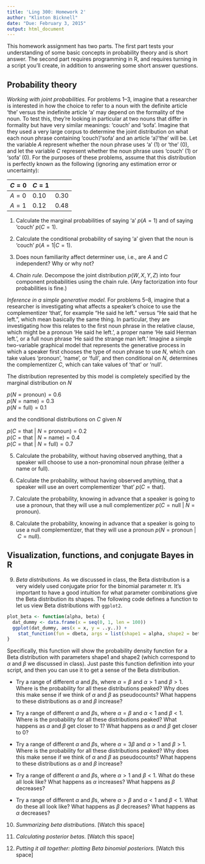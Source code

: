 ```yaml
---
title: 'Ling 300: Homework 2'
author: "Klinton Bicknell"
date: "Due: February 3, 2015"
output: html_document
---
```


This homework assignment has two parts. The first part tests your understanding of some basic concepts in probability theory and is short answer. The second part requires programming in R, and requires turning in a script you'll create, in addition to answering some short answer questions.

Probability theory
------------------

*Working with joint probabilities.* For problems 1--3, imagine that a researcher is interested in how the choice to refer to a noun with the definite article 'the' versus the indefinite article 'a' may depend on the formality of the noun. To test this, they're looking in particular at two nouns that differ in formality but have very similar meanings: 'couch' and 'sofa'. Imagine that they used a very large corpus to determine the joint distribution on what each noun phrase containing 'couch'/'sofa' and an article 'a'/'the' will be. Let the variable $A$ represent whether the noun phrase uses 'a' (1) or 'the' (0), and let the variable $C$ represent whether the noun phrase uses 'couch' (1) or 'sofa' (0). For the purposes of these problems, assume that this distribution is perfectly known as the following (ignoring any estimation error or uncertainty):

 \t       | $C = 0$ | $C = 1$
--------- | ------- | -----------
$A = 0$   | 0.10    | 0.30
$A = 1$   | 0.12    | 0.48

1. Calculate the marginal probabilities of saying 'a' $p(A = 1)$ and of saying 'couch' $p(C = 1)$.

2. Calculate the conditional probability of saying 'a' given that the noun is 'couch' $p(A = 1 | C = 1)$.

3. Does noun familiarity affect determiner use, i.e., are $A$ and $C$ independent? Why or why not?

4. *Chain rule.* Decompose the joint distribution $p(W, X, Y, Z)$ into four component probabilities using the chain rule. (Any factorization into four probabilities is fine.)

*Inference in a simple generative model.* For problems 5--8, imagine that a researcher is investigating what affects a speaker's choice to use the complementizer 'that', for example "He said he left." versus "He said that he left.", which mean basically the same thing. In particular, they are investigating how this relates to the first noun phrase in the relative clause, which might be a pronoun 'He said he left.', a proper name 'He said Herman left.', or a full noun phrase 'He said the strange man left.' Imagine a simple two-variable graphical model that represents the generative process in which a speaker first chooses the type of noun phrase to use $N$, which can take values 'pronoun', 'name', or 'full', and then conditional on $N$, determines the complementizer $C$, which can take values of 'that' or 'null'.

The distribution represented by this model is completely specified by the marginal distribution on $N$ 

$p(N =\mbox{pronoun}) = 0.6$  
$p(N =\mbox{name}) = 0.3$  
$p(N =\mbox{full}) = 0.1$  

and the conditional distributions on $C$ given $N$

$p(C = \mbox{that}\ |\ N =\mbox{pronoun}) = 0.2$  
$p(C = \mbox{that}\ |\ N =\mbox{name}) = 0.4$  
$p(C = \mbox{that}\ |\ N =\mbox{full}) = 0.7$  

5. Calculate the probability, without having observed anything, that a speaker will choose to use a non-pronominal noun phrase (either a name or full).

6. Calculate the probability, without having observed anything, that a speaker will use an overt complementizer 'that' $p(C = \mbox{that})$.

7. Calculate the probability, knowing in advance that a speaker is going to use a pronoun, that they will use a null complementizer $p(C = \mbox{null}\ |\ N =\mbox{pronoun})$.

8. Calculate the probability, knowing in advance that a speaker is going to use a null complementizer, that they will use a pronoun $p(N =\mbox{pronoun}\ |\ C = \mbox{null})$.

Visualization, functions, and conjugate Bayes in R
--------------------------------------------------

9. *Beta distributions.* As we discussed in class, the Beta distribution is a very widely used conjugate prior for the binomial parameter $\pi$. It's important to have a good intuition for what parameter combinations give the Beta distribution its shapes. The following code defines a function to let us view Beta distributions with `ggplot2`.
```r
plot_beta <- function(alpha, beta) {
  dat_dummy <- data.frame(x = seq(0, 1, len = 100))
  ggplot(dat_dummy, aes(x = x, y = ..y..)) +
    stat_function(fun = dbeta, args = list(shape1 = alpha, shape2 = beta))
}
```
Specifically, this function will show the probability density function for a Beta distribution with parameters shape1 and shape2 (which correspond to $\alpha$ and $\beta$ we discussed in class). Just paste this function definition into your script, and then you can use it to get a sense of the Beta distribution.

* Try a range of different $\alpha$ and $\beta$s, where $\alpha = \beta$ and $\alpha > 1$ and $\beta > 1$. Where is the probability for all these distributions peaked? Why does this make sense if we think of $\alpha$ and $\beta$ as pseudocounts? What happens to these distributions as $\alpha$ and $\beta$ increase?

* Try a range of different $\alpha$ and $\beta$s, where $\alpha = \beta$ and $\alpha < 1$ and $\beta < 1$. Where is the probability for all these distributions peaked? What happens as $\alpha$ and $\beta$ get closer to 1? What happens as $\alpha$ and $\beta$ get closer to 0?

* Try a range of different $\alpha$ and $\beta$s, where $\alpha = 3\beta$ and $\alpha > 1$ and $\beta > 1$. Where is the probability for all these distributions peaked? Why does this make sense if we think of $\alpha$ and $\beta$ as pseudocounts? What happens to these distributions as $\alpha$ and $\beta$ increase?

* Try a range of different $\alpha$ and $\beta$s, where $\alpha > 1$ and $\beta < 1$. What do these all look like? What happens as $\alpha$ increases? What happens as $\beta$ decreases?

* Try a range of different $\alpha$ and $\beta$s, where $\alpha > \beta$ and $\alpha < 1$ and $\beta < 1$. What do these all look like? What happens as $\beta$ decreases? What happens as $\alpha$ decreases?

10. *Summarizing beta distributions.* [Watch this space]

11. *Calculating posterior betas.* [Watch this space]

12. *Putting it all together: plotting Beta binomial posteriors.* [Watch this space]
